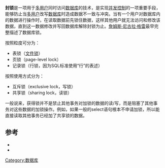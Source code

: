 {{noteTA
|G1=IT
}}
{{otheruses|锁 (计算机科学)}}

'''封锁'''是一项用于[[多用户|多用户]]同时访问[[数据库|数据库]]的技术，是实现[[并发控制|并发控制]]的一项重要手段，能够防止当[[多用户|多用户]]改写[[数据库|数据库]]时造成数据不一致与冲突。当有一个用户对数据库内的数据进行操作时，在读取数据前先锁住数据，这样其他用户就无法访问和修改该数据，直到这一数据修改并写回数据库解除封锁为止。[[詹姆斯·尼古拉·格雷|詹姆斯·尼古拉·格雷]]最早完整描述了数据库锁。

按照粒度可分为：
* 表锁（[[文件锁|文件锁]]）
* 页锁（page-level lock）
* 记录锁（行锁，因为SQL标准使用“行”的表述）

按照使用方式分为：
* 互斥锁（exclusive lock，写锁）
* 共享锁（sharing lock，读锁）
一般说来，获得锁并不是禁止其他事务对加锁的数据的读/写，而是阻塞了其他事务对这些数据的加锁操作。例如，如果一般的select语句根本不申请加锁，所以能直接读取其他事务已经加了共享锁的数据。

==参考==
*{{Translation/Ref|lang=en|article=Lock (database)|oldid=}}
*{{cite book zh |author=王珊 萨师煊 |title=数据库系统概论 |format=M |edition=4 |location=北京 |publisher=高等教育版社 |date=2006 |pages= |id= ISBN 7-04-019583-6}}

{{database-software-stub}}
[[Category:数据库|Category:数据库]]